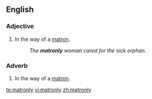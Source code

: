 ==English==
===Adjective===
{{en-adj}}

# In the way of a [[matron]].
#: ''The '''matronly''' woman cared for the sick orphan.''

===Adverb===
{{en-adv}}

# In the way of a [[matron]].

[[te:matronly]]
[[vi:matronly]]
[[zh:matronly]]